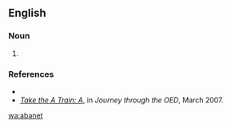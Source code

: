 ==English==

===Noun===
{{en-noun}}

# {{alternative spelling of|abnet}}

===References===
* {{R:Webster 1913}}
* ''[http://oedjourney.blogspot.com/2007_02_01_archive.html Take the A Train: A]'', in ''Journey through the OED'', March 2007.

[[wa:abanet]]